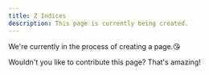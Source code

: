 ```yaml
---
title: Z Indices
description: This page is currently being created.
---
```


We're currently in the process of creating a page.😘

Wouldn't you like to contribute this page? That's amazing!
